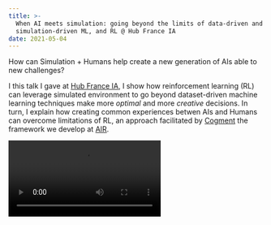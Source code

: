 ```yaml
---
title: >-
  When AI meets simulation: going beyond the limits of data-driven and
  simulation-driven ML, and RL @ Hub France IA
date: 2021-05-04
---
```


How can Simulation + Humans help create a new generation of AIs able to new
challenges?

I this talk I gave at [Hub France IA](https://www.hub-franceia.fr), I show how
reinforcement learning (RL) can leverage simulated environment to go beyond
dataset-driven machine learning techniques make more _optimal_ and more
_creative_ decisions. In turn, I explain how creating common experiences betwen
AIs and Humans can overcome limitations of RL, an approach facilitated by
[Cogment](https://www.cogment.ai) the framework we develop at
[AIR](https://www.ai-r.com).

<Video src="https://www.youtube.com/watch?v=v4GDD61d5Ys" />

